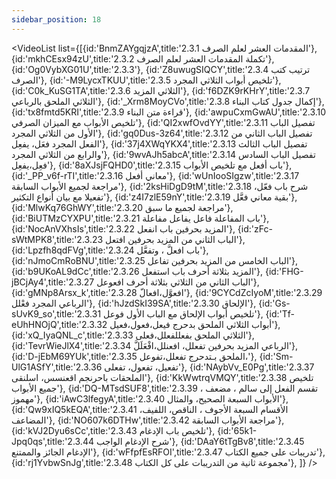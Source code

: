 ```yaml
---
sidebar_position: 18
---
```


<VideoList list={[{id:'BnmZAYgqjzA',title:'2.3.1 المقدمات العشر لعلم الصرف'},
{id:'mkhCEsx94zU',title:'2.3.2 تكملة المقدمات العشر لعلم الصرف'},
{id:'Og0VybXG01U',title:'2.3.3'},
{id:'Z8uwugSIQCY',title:'2.3.4 ترتيب كتب الصرف'},
{id:'-M9LycxTKUU',title:'2.3.5  تلخيص أبواب الثلاثي المجرد'},
{id:'C0k_KuSG1TA',title:'2.3.6 الثلاثي المزيد'},
{id:'f6DZK9rKHrY',title:'2.3.7 الثلاثي الملحق بالرباعي'},
{id:'_Xrm8MoyCVo',title:'2.3.8 إكمال جدول كتاب البناء'},
{id:'tx8fmtd5KRI',title:'2.3.9 قراءة متن البناء'},
{id:'awpuCxmGwAU',title:'2.3.10 تلخيص الأبواب مع الميزان الصرفي'},
{id:'QI2xwfOvdYY',title:'2.3.11 تفصيل الباب الأول من الثلاثي المجرد'},
{id:'gq0Dus-3z64',title:'2.3.12 تفصيل الباب الثاني من الفعل المجرد فعَل، يفعِل'},
{id:'37j4XWqYKX4',title:'2.3.13 تفصيل الباب الثالث والرابع من الثلاثي المجرد'},
{id:'9wvAJh5abcA',title:'2.3.14 تفصيل الباب السادس فعِل،يفعِل'},
{id:'8aXJsjFQHD0',title:'2.3.15 باب أفعل مع تلخيص الأبواب'},
{id:'_PP_v6f-rTI',title:'2.3.16 معاني أفعل'},
{id:'wUnIooSIgzw',title:'2.3.17  مراجعة لجميع الأبواب السابقة'},
{id:'2ksHiDgD9tM',title:'2.3.18 شرح باب فعّل، تفعيلا مع بيان أنواع التكثير'},
{id:'z4I7zlE59nY',title:'2.3.19 بقية معاني فعَّل'},
{id:'MlwKq76GhWY',title:'2.3.20 مراجعة لجميع ما سبق'},
{id:'BiUTMzCYXPU',title:'2.3.21 باب المفاعلة فاعل يفاعل مفاعلة'},
{id:'NocAnVXhsIs',title:'2.3.22 المزيد بحرفين باب انفعل'},
{id:'zFc-sWtMPK8',title:'2.3.23  الباب الثاني من المزيد بحرفين افتعل'},
{id:'Lpzfh8qdFVg',title:'2.3.24 باب افعلَّ ، وتفعَّل'},
{id:'nJmoCmRoBNU',title:'2.3.25 الباب الخامس من المزيد بحرفين تفاعل'},
{id:'b9UKoAL9dCc',title:'2.3.26 المزيد بثلاثة أحرف باب استفعل'},
{id:'FHG-jBCjAy4',title:'2.3.27 الباب الثاني من الثلاثي بثلاثة أحرف افعوعل'},
{id:'gMNp8Arsx_k',title:'2.3.28 افعوَّل،افعالّ'},
{id:'9CYCdZcIyoM',title:'2.3.29 الرباعي المجرد فعْلل'},
{id:'hJzdSkI39SA',title:'2.3.30 الإلحاق'},
{id:'Gs-sUvK9_so',title:'2.3.31 تلخيص أبواب الإلحاق مع الباب الأول فوعل'},
{id:'Tf-eUhHNOjQ',title:'2.3.32  أبواب الثلاثي الملحق بدحرج فيعل،فعول،فعيل'},
{id:'xQ_IyaQNL_c',title:'2.3.33 الثلاثي الملحق بفعللفعلل،فعلى'},
{id:'TevrWieJlX4',title:'2.3.34 الرباعي المزيد بحرفين تفعلل، افعنلل،افْعَلَلَّ'},
{id:'D-jEbM69YUk',title:'2.3.35 الملحق بـتدحرج تفعلل،تفوعل،'},
{id:'Sm-UlG1ASfY',title:'2.3.36 تفعيل، تفعول، تفعلى'},
{id:'NAybVv_E0Pg',title:'2.3.37 الملحقات باحرنجم اقعنسس، اسلنقى'},
{id:'KkWwtrqVMQY',title:'2.3.38 تلخيص جميع الأبواب'},
{id:'DQ-MTsdSUF8',title:'2.3.39 تقسم الفعل إلى سالم ، مضعف ، مهموز'},
{id:'iAwC3lfegyA',title:'2.3.40 الأبواب السبعة الصحيح، والمثال'},
{id:'Qw9xIQ5kEQA',title:'2.3.41 الأقسام السبعة الأجوف ، الناقص، اللفيف، المضاعف'},
{id:'NO607k6DTHw',title:'2.3.42 مراجعة الأبواب السابقة'},
{id:'kVJ2Dyu6sCc',title:'2.3.43 تلخيص باب الإدغام'},
{id:'65k1-Jpq0qs',title:'2.3.44 شرح الإدغام الواجب'},
{id:'DAaY6tTgBv8',title:'2.3.45 الإدغام الجائز والممتنع'},
{id:'wFfpfEsRFOI',title:'2.3.47 تدريبات على جميع الكتاب'},
{id:'rj1YvbwSnJg',title:'2.3.48 مجموعة ثانية من التدريبات على كل الكتاب'},
]}
/>
